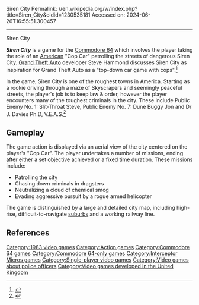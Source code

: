Siren City
Permalink: //en.wikipedia.org/w/index.php?title=Siren_City&oldid=1230535181
Accessed on: 2024-06-26T16:55:51.300457



------
Siren City
{{Short description|1983 video game}}
{{Infobox video game
|title = Siren City
|image = File:SirenCityEUBoxShotC64.jpg
|caption = European cover art
|developer = Ian Gray
|publisher = {{vgrelease|EU|[[Interceptor Micros]]<ref name="gamefaqs">[http://www.gamefaqs.com/c64/566653-siren-city/data ''Siren City''] at [[GameFAQs]]</ref>|NA|Interceptor Micros<ref name="gamefaqs"/>}}
|designer = Ian Gray
|engine = 
|released = {{vgrelease|EU|1983<ref name="gamefaqs"/>|NA|1983<ref name="gamefaqs"/>}}
|genre = [[Action game|Action]]<ref name="gamefaqs"/>
|modes = [[Single-player]] 
|platforms = [[Commodore 64]]
}}

'''''Siren City''''' is a game for the [[Commodore 64]] which involves the player taking the role of an [[United States|American]] "Cop Car" patrolling the streets of dangerous Siren City. [[Grand Theft Auto]] developer Steve Hammond discusses Siren City as inspiration for Grand Theft Auto as a "top-down car game with cops".<ref>{{Cite web |last=Hammon |first=Steve |date=Jan 4, 2021 |title=GTA Origins |url=https://www.stevehammond.org/dmadesign/2021/01/04/Amiga-Addict-Issue2.html |website=stevehammond.org}}</ref>

In the game, Siren City is one of the roughest towns in America. Starting as a rookie driving through a maze of Skyscrapers and seemingly peaceful streets, the player's job is to keep law & order, however the player encounters many of the toughest criminals in the city. These include Public Enemy No. 1: Slit-Throat Steve, Public Enemy No. 7: Dune Buggy Jon and Dr J. Davies Ph.D, V.E.A.S.<ref>{{Cite web|url=http://retrovideogamesystems.com/siren-city/|title = Siren City - Retro Video Game Systems| date=19 September 2013 }}</ref>

==Gameplay==
The game action is displayed via an aerial view of the city centered on the player's "Cop Car". The player undertakes a number of missions, ending after either a set objective achieved or a fixed time duration. These missions include:
* Patrolling the city
* Chasing down criminals in dragsters
* Neutralizing a cloud of chemical smog
* Evading aggressive pursuit by a rogue armed helicopter

The game is distinguished by a large and detailed city map, including high-rise, difficult-to-navigate [[suburb]]s and a working railway line.

==References==
{{reflist}}

[[Category:1983 video games]]
[[Category:Action games]]
[[Category:Commodore 64 games]]
[[Category:Commodore 64-only games]]
[[Category:Interceptor Micros games]]
[[Category:Single-player video games]]
[[Category:Video games about police officers]]
[[Category:Video games developed in the United Kingdom]]